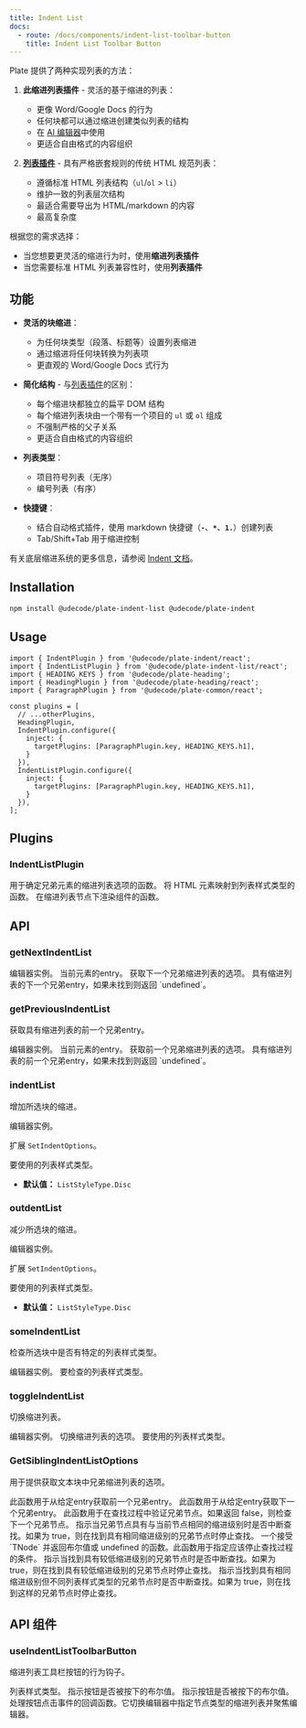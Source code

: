 ```yaml
---
title: Indent List
docs:
  - route: /docs/components/indent-list-toolbar-button
    title: Indent List Toolbar Button
---
```


<ComponentPreview name="indent-list-demo" />

<Callout>

Plate 提供了两种实现列表的方法：

1. **此缩进列表插件** - 灵活的基于缩进的列表：
   - 更像 Word/Google Docs 的行为
   - 任何块都可以通过缩进创建类似列表的结构
   - 在 [AI 编辑器](/editors#editor-ai)中使用
   - 更适合自由格式的内容组织

2. [**列表插件**](/docs/list) - 具有严格嵌套规则的传统 HTML 规范列表：
   - 遵循标准 HTML 列表结构（`ul`/`ol` > `li`）
   - 维护一致的列表层次结构
   - 最适合需要导出为 HTML/markdown 的内容
   - 最高复杂度

根据您的需求选择：
- 当您想要更灵活的缩进行为时，使用**缩进列表插件**
- 当您需要标准 HTML 列表兼容性时，使用**列表插件**

</Callout>

<PackageInfo>

## 功能

- **灵活的块缩进**：
  - 为任何块类型（段落、标题等）设置列表缩进
  - 通过缩进将任何块转换为列表项
  - 更直观的 Word/Google Docs 式行为

- **简化结构** - 与[列表插件](/docs/list)的区别：
  - 每个缩进块都独立的扁平 DOM 结构
  - 每个缩进列表块由一个带有一个项目的 `ul` 或 `ol` 组成
  - 不强制严格的父子关系
  - 更适合自由格式的内容组织

- **列表类型**：
  - 项目符号列表（无序）
  - 编号列表（有序）

- **快捷键**：
  - 结合自动格式插件，使用 markdown 快捷键（**`-`**、**`*`**、**`1.`**）创建列表
  - Tab/Shift+Tab 用于缩进控制

有关底层缩进系统的更多信息，请参阅 [Indent 文档](/docs/indent)。

</PackageInfo>

## Installation

```bash
npm install @udecode/plate-indent-list @udecode/plate-indent
```

## Usage

```tsx
import { IndentPlugin } from '@udecode/plate-indent/react';
import { IndentListPlugin } from '@udecode/plate-indent-list/react';
import { HEADING_KEYS } from '@udecode/plate-heading';
import { HeadingPlugin } from '@udecode/plate-heading/react';
import { ParagraphPlugin } from '@udecode/plate-common/react';

const plugins = [
  // ...otherPlugins,
  HeadingPlugin,
  IndentPlugin.configure({
    inject: {
      targetPlugins: [ParagraphPlugin.key, HEADING_KEYS.h1],
    }
  }),
  IndentListPlugin.configure({
    inject: {
      targetPlugins: [ParagraphPlugin.key, HEADING_KEYS.h1],
    }
  }),
];
```

## Plugins

### IndentListPlugin

<APIOptions>
  <APIItem
    name="getSiblingIndentListOptions"
    type="GetSiblingIndentListOptions<TElement>"
    optional
  >
    用于确定兄弟元素的缩进列表选项的函数。
  </APIItem>
  <APIItem
    name="getListStyleType"
    type="(element: HTMLElement) => ListStyleType"
    optional
  >
    将 HTML 元素映射到列表样式类型的函数。
  </APIItem>
  <APIItem
    name="renderIndentListBelowNodes"
    type="(editor: PlateEditor) => React.ReactNode"
    optional
  >
    在缩进列表节点下渲染组件的函数。
  </APIItem>
</APIOptions>

## API

### getNextIndentList

<APIParameters>
  <APIItem name="editor" type="PlateEditor">
    编辑器实例。
  </APIItem>
  <APIItem name="entry" type="ElementEntryOf">
    当前元素的entry。
  </APIItem>
  <APIItem
    name="options"
    type="Partial<GetSiblingIndentListOptions>"
    optional
  >
    获取下一个兄弟缩进列表的选项。
  </APIItem>
</APIParameters>

<APIReturns>
  <APIItem type="NodeEntry | undefined">
    具有缩进列表的下一个兄弟entry，如果未找到则返回 `undefined`。
  </APIItem>
</APIReturns>

### getPreviousIndentList

获取具有缩进列表的前一个兄弟entry。

<APIParameters>
  <APIItem name="editor" type="PlateEditor">
    编辑器实例。
  </APIItem>
  <APIItem name="entry" type="ElementEntryOf">
    当前元素的entry。
  </APIItem>
  <APIItem
    name="options"
    type="Partial<GetSiblingIndentListOptions>"
    optional
  >
    获取前一个兄弟缩进列表的选项。
  </APIItem>
</APIParameters>

<APIReturns>
  <APIItem type="NodeEntry | undefined">
    具有缩进列表的前一个兄弟entry，如果未找到则返回 `undefined`。
  </APIItem>
</APIReturns>

### indentList

增加所选块的缩进。

<APIParameters>
<APIItem name="editor" type="PlateEditor">
编辑器实例。
</APIItem>
<APIItem name="options" type="IndentListOptions" optional>

扩展 `SetIndentOptions`。

<APISubList>
<APISubListItem
  parent="options"
  name="listStyleType"
  type="ListStyleType | string"
  optional
>
要使用的列表样式类型。

- **默认值：** `ListStyleType.Disc`

</APISubListItem>
</APISubList>

</APIItem>
</APIParameters>

### outdentList

减少所选块的缩进。

<APIParameters>
<APIItem name="editor" type="PlateEditor">
编辑器实例。
</APIItem>
<APIItem name="options" type="IndentListOptions" optional>

扩展 `SetIndentOptions`。

<APISubList>
<APISubListItem
  parent="options"
  name="listStyleType"
  type="ListStyleType | string"
  optional
>
要使用的列表样式类型。

- **默认值：** `ListStyleType.Disc`

</APISubListItem>
</APISubList>

</APIItem>
</APIParameters>

### someIndentList

检查所选块中是否有特定的列表样式类型。

<APIParameters>
  <APIItem name="editor" type="PlateEditor">
    编辑器实例。
  </APIItem>
  <APIItem name="type" type="string | string[]">
    要检查的列表样式类型。
  </APIItem>
</APIParameters>

### toggleIndentList

切换缩进列表。

<APIParameters>
<APIItem name="editor" type="PlateEditor">
编辑器实例。
</APIItem>
<APIItem name="options" type="IndentListOptions">
切换缩进列表的选项。
<APISubList>
<APISubListItem
  parent="options"
  name="listStyleType"
  type="ListStyleType | string"
  optional
>
要使用的列表样式类型。

</APISubListItem>
</APISubList>

</APIItem>
</APIParameters>

### GetSiblingIndentListOptions

用于提供获取文本块中兄弟缩进列表的选项。

<APIAttributes>
  <APIItem name="getPreviousEntry" type="function">
    此函数用于从给定entry获取前一个兄弟entry。
  </APIItem>
  <APIItem name="getNextEntry" type="function">
    此函数用于从给定entry获取下一个兄弟entry。
  </APIItem>
  <APIItem name="query" type="function">
    此函数用于在查找过程中验证兄弟节点。如果返回 false，则检查下一个兄弟节点。
  </APIItem>
  <APIItem name="eqIndent" type="boolean">
    指示当兄弟节点具有与当前节点相同的缩进级别时是否中断查找。如果为 true，则在找到具有相同缩进级别的兄弟节点时停止查找。
  </APIItem>
  <APIItem name="breakQuery" type="function">
    一个接受 `TNode` 并返回布尔值或 undefined 的函数。此函数用于指定应该停止查找过程的条件。
  </APIItem>
  <APIItem name="breakOnLowerIndent" type="boolean">
    指示当找到具有较低缩进级别的兄弟节点时是否中断查找。如果为 true，则在找到具有较低缩进级别的兄弟节点时停止查找。
  </APIItem>
  <APIItem name="breakOnEqIndentNeqListStyleType" type="boolean">
    指示当找到具有相同缩进级别但不同列表样式类型的兄弟节点时是否中断查找。如果为 true，则在找到这样的兄弟节点时停止查找。
  </APIItem>
</APIAttributes>

## API 组件

### useIndentListToolbarButton

缩进列表工具栏按钮的行为钩子。

<APIState>
  <APIItem name="nodeType" type="string">
    列表样式类型。
  </APIItem>
  <APIItem name="pressed" type="boolean">
    指示按钮是否被按下的布尔值。
  </APIItem>
</APIState>

<APIReturns>
  <APIItem name="props" type="object">
    <APISubList>
      <APISubListItem parent="props" name="pressed" type="boolean">
        指示按钮是否被按下的布尔值。
      </APISubListItem>
      <APISubListItem parent="props" name="onClick" type="function">
        处理按钮点击事件的回调函数。它切换编辑器中指定节点类型的缩进列表并聚焦编辑器。
      </APISubListItem>
    </APISubList>
  </APIItem>
</APIReturns>